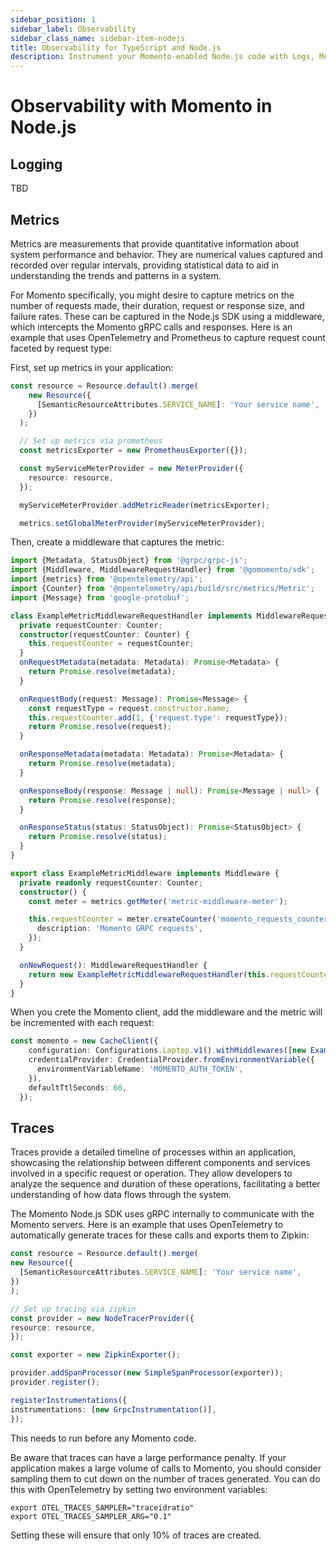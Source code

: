 ```yaml
---
sidebar_position: 1
sidebar_label: Observability
sidebar_class_name: sidebar-item-nodejs
title: Observability for TypeScript and Node.js
description: Instrument your Momento-enabled Node.js code with Logs, Metrics, and Traces
---
```


# Observability with Momento in Node.js

## Logging
TBD

## Metrics
Metrics are measurements that provide quantitative information about system performance and behavior. They are numerical
values captured and recorded over regular intervals, providing statistical data to aid in understanding the trends and
patterns in a system.

For Momento specifically, you might desire to capture metrics on the number of requests made, their duration, request or
response size, and failure rates. These can be captured in the Node.js SDK using a middleware, which intercepts the
Momento gRPC calls and responses. Here is an example that uses OpenTelemetry and Prometheus to capture request count
faceted by request type:

First, set up metrics in your application:
```typescript
const resource = Resource.default().merge(
    new Resource({
      [SemanticResourceAttributes.SERVICE_NAME]: 'Your service name',
    })
  );

  // Set up metrics via prometheus
  const metricsExporter = new PrometheusExporter({});

  const myServiceMeterProvider = new MeterProvider({
    resource: resource,
  });

  myServiceMeterProvider.addMetricReader(metricsExporter);

  metrics.setGlobalMeterProvider(myServiceMeterProvider);
```

Then, create a middleware that captures the metric:
```typescript
import {Metadata, StatusObject} from '@grpc/grpc-js';
import {Middleware, MiddlewareRequestHandler} from '@gomomento/sdk';
import {metrics} from '@opentelemetry/api';
import {Counter} from '@opentelemetry/api/build/src/metrics/Metric';
import {Message} from 'google-protobuf';

class ExampleMetricMiddlewareRequestHandler implements MiddlewareRequestHandler {
  private requestCounter: Counter;
  constructor(requestCounter: Counter) {
    this.requestCounter = requestCounter;
  }
  onRequestMetadata(metadata: Metadata): Promise<Metadata> {
    return Promise.resolve(metadata);
  }

  onRequestBody(request: Message): Promise<Message> {
    const requestType = request.constructor.name;
    this.requestCounter.add(1, {'request.type': requestType});
    return Promise.resolve(request);
  }

  onResponseMetadata(metadata: Metadata): Promise<Metadata> {
    return Promise.resolve(metadata);
  }

  onResponseBody(response: Message | null): Promise<Message | null> {
    return Promise.resolve(response);
  }

  onResponseStatus(status: StatusObject): Promise<StatusObject> {
    return Promise.resolve(status);
  }
}

export class ExampleMetricMiddleware implements Middleware {
  private readonly requestCounter: Counter;
  constructor() {
    const meter = metrics.getMeter('metric-middleware-meter');

    this.requestCounter = meter.createCounter('momento_requests_counter', {
      description: 'Momento GRPC requests',
    });
  }

  onNewRequest(): MiddlewareRequestHandler {
    return new ExampleMetricMiddlewareRequestHandler(this.requestCounter);
  }
}
```

When you crete the Momento client, add the middleware and the metric will be incremented with each request:
```typescript
const momento = new CacheClient({
    configuration: Configurations.Laptop.v1().withMiddlewares([new ExampleMetricMiddleware()]),
    credentialProvider: CredentialProvider.fromEnvironmentVariable({
      environmentVariableName: 'MOMENTO_AUTH_TOKEN',
    }),
    defaultTtlSeconds: 60,
  });
```

## Traces
Traces provide a detailed timeline of processes within an application, showcasing the relationship between different
components and services involved in a specific request or operation. They allow developers to analyze the sequence and
duration of these operations, facilitating a better understanding of how data flows through the system.

The Momento Node.js SDK uses gRPC internally to communicate with the Momento servers. Here is an example that uses
OpenTelemetry to automatically generate traces for these calls and exports them to Zipkin:

```typescript
const resource = Resource.default().merge(
new Resource({
  [SemanticResourceAttributes.SERVICE_NAME]: 'Your service name',
})
);

// Set up tracing via zipkin
const provider = new NodeTracerProvider({
resource: resource,
});

const exporter = new ZipkinExporter();

provider.addSpanProcessor(new SimpleSpanProcessor(exporter));
provider.register();

registerInstrumentations({
instrumentations: [new GrpcInstrumentation()],
});

```

This needs to run before any Momento code.

Be aware that traces can have a large performance penalty. If your application makes a large volume of calls to Momento,
you should consider sampling them to cut down on the number of traces generated. You can do this with OpenTelemetry by
setting two environment variables:

```cli
export OTEL_TRACES_SAMPLER="traceidratio"
export OTEL_TRACES_SAMPLER_ARG="0.1"
```
Setting these will ensure that only 10% of traces are created.
